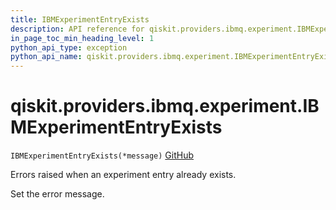```yaml
---
title: IBMExperimentEntryExists
description: API reference for qiskit.providers.ibmq.experiment.IBMExperimentEntryExists
in_page_toc_min_heading_level: 1
python_api_type: exception
python_api_name: qiskit.providers.ibmq.experiment.IBMExperimentEntryExists
---
```


# qiskit.providers.ibmq.experiment.IBMExperimentEntryExists

<span id="qiskit.providers.ibmq.experiment.IBMExperimentEntryExists" />

`IBMExperimentEntryExists(*message)` [GitHub](https://github.com/qiskit/qiskit-ibmq-provider/tree/stable/0.18/qiskit/providers/ibmq/experiment/exceptions.py "view source code")

Errors raised when an experiment entry already exists.

Set the error message.

